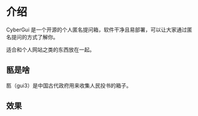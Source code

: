 # 介绍
 
CyberGui 是一个开源的个人匿名提问箱，软件干净且易部署，可以让大家通过匿名提问的方式了解你。

适合和个人网站之类的东西放在一起。

## 匦是啥

匦（gui3）是中国古代政府用来收集人民投书的箱子。

## 效果

